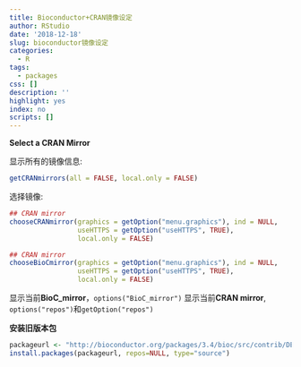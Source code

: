 ```yaml
---
title: Bioconductor+CRAN镜像设定
author: RStudio
date: '2018-12-18'
slug: bioconductor镜像设定
categories:
  - R
tags:
  - packages
css: []
description: ''
highlight: yes
index: no
scripts: []
---
```




**Select a CRAN Mirror**   

显示所有的镜像信息: 
```r
getCRANmirrors(all = FALSE, local.only = FALSE)


```

选择镜像:
```r
## CRAN mirror
chooseCRANmirror(graphics = getOption("menu.graphics"), ind = NULL,
                 useHTTPS = getOption("useHTTPS", TRUE),
                 local.only = FALSE)

## CRAN mirror
chooseBioCmirror(graphics = getOption("menu.graphics"), ind = NULL,
                 useHTTPS = getOption("useHTTPS", TRUE),
                 local.only = FALSE)
```   



显示当前**BioC_mirror**，`options("BioC_mirror")`
显示当前**CRAN mirror**, `options("repos")`和`getOption("repos")`

**安装旧版本包**

```r
packageurl <- "http://bioconductor.org/packages/3.4/bioc/src/contrib/DESeq2_1.14.1.tar.gz"
install.packages(packageurl, repos=NULL, type="source")
```

